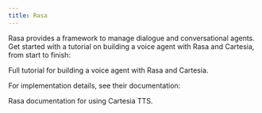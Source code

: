 ```yaml
---
title: Rasa
---
```


Rasa provides a framework to manage dialogue and conversational agents. Get started with a tutorial on building a voice agent with Rasa and Cartesia, from start to finish:

<Card title="Tutorial: Build a Voice Agent with Rasa and Cartesia" href="#">
    Full tutorial for building a voice agent with Rasa and Cartesia.
</Card>

For implementation details, see their documentation:

<Card title="Rasa > Docs > Cartesia" href="https://rasa.com/docs/rasa-pro/production/speech-integrations/#cartesia-tts">
    Rasa documentation for using Cartesia TTS.
</Card>
